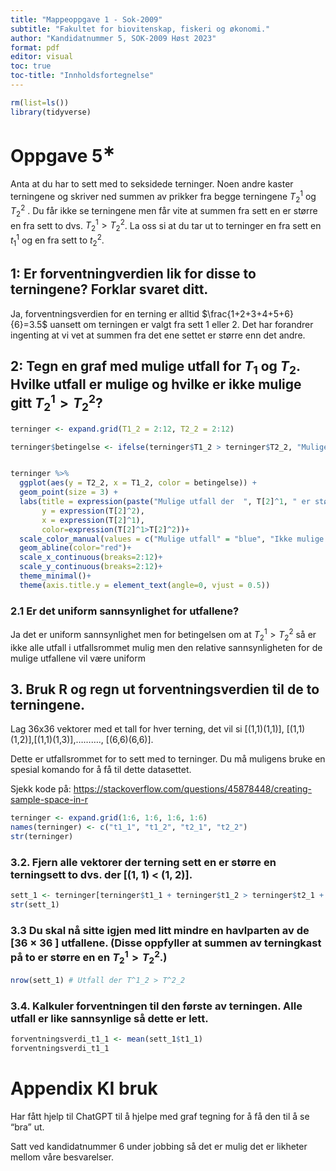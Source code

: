 ---
title: "Mappeoppgave 1 - Sok-2009"
subtitle: "Fakultet for biovitenskap, fiskeri og økonomi."
author: "Kandidatnummer 5, SOK-2009 Høst 2023"
format: pdf
editor: visual
toc: true
toc-title: "Innholdsfortegnelse"
---

```{r, echo=FALSE, warning=FALSE,message=FALSE}
rm(list=ls()) 
library(tidyverse)
```

\clearpage

# Oppgave $5^∗$

Anta at du har to sett med to seksidede terninger. Noen andre kaster terningene og skriver ned summen av prikker fra begge terningene $T^1_2$ og $T^2_2$ . Du får ikke se terningene men får vite at summen fra sett en er større en fra sett to dvs. $T^1_2 > T^2_2$. La oss si at du tar ut to terninger en fra sett en $t^1_1$ og en fra sett to $t^2_2$.

## 1: Er forventningverdien lik for disse to terningene? Forklar svaret ditt.

Ja, forventningsverdien for en terning er alltid $\frac{1+2+3+4+5+6}{6}=3.5$ uansett om terningen er valgt fra sett 1 eller 2. Det har forandrer ingenting at vi vet at summen fra det ene settet er større enn det andre.

## 2: Tegn en graf med mulige utfall for $T_1$ og $T_2$. Hvilke utfall er mulige og hvilke er ikke mulige gitt $T^1_2>T^2_2$?

```{r, echo=FALSE}
terninger <- expand.grid(T1_2 = 2:12, T2_2 = 2:12)

terninger$betingelse <- ifelse(terninger$T1_2 > terninger$T2_2, "Mulige utfall", "Ikke mulige utfall")


terninger %>% 
  ggplot(aes(y = T2_2, x = T1_2, color = betingelse)) +
  geom_point(size = 3) +
  labs(title = expression(paste("Mulige utfall der  ", T[2]^1, " er større enn ", T[2]^2)),
       y = expression(T[2]^2),
       x = expression(T[2]^1),
       color=expression(T[2]^1>T[2]^2))+
  scale_color_manual(values = c("Mulige utfall" = "blue", "Ikke mulige utfall" = "red")) +
  geom_abline(color="red")+
  scale_x_continuous(breaks=2:12)+
  scale_y_continuous(breaks=2:12)+
  theme_minimal()+
  theme(axis.title.y = element_text(angle=0, vjust = 0.5))

```

### 2.1 Er det uniform sannsynlighet for utfallene? 

Ja det er uniform sannsynlighet men for betingelsen om at $T^1_2>T^2_2$ så er ikke alle utfall i utfallsrommet mulig men den relative sannsynligheten for de mulige utfallene vil være uniform

\clearpage

## 3. Bruk R og regn ut forventningsverdien til de to terningene.

Lag 36x36 vektorer med et tall for hver terning, det vil si \[(1,1)(1,1)\], \[(1,1)(1,2)\],\[(1,1)(1,3)\],.........., \[(6,6)(6,6)\].

Dette er utfallsrommet for to sett med to terninger. Du må muligens bruke en spesial komando for å få til dette datasettet.

Sjekk kode på: <https://stackoverflow.com/questions/45878448/creating-sample-space-in-r>

```{r}
terninger <- expand.grid(1:6, 1:6, 1:6, 1:6) 
names(terninger) <- c("t1_1", "t1_2", "t2_1", "t2_2")
str(terninger)
```

### 3.2. Fjern alle vektorer der terning sett en er større en terningsett to dvs. der \[(1, 1) \< (1, 2)\].

```{r}
sett_1 <- terninger[terninger$t1_1 + terninger$t1_2 > terninger$t2_1 + terninger$t2_2, ]
str(sett_1)
```

### 3.3 Du skal nå sitte igjen med litt mindre en havlparten av de \[36 × 36 \] utfallene. (Disse oppfyller at summen av terningkast på to er større en en $T^1_2>T^2_2$.)

```{r}
nrow(sett_1) # Utfall der T^1_2 > T^2_2
```

### 3.4. Kalkuler forventningen til den første av terningen. Alle utfall er like sannsynlige så dette er lett.

```{r}
forventningsverdi_t1_1 <- mean(sett_1$t1_1)
forventningsverdi_t1_1
```

# Appendix KI bruk

Har fått hjelp til ChatGPT til å hjelpe med graf tegning for å få den til å se "bra" ut.

Satt ved kandidatnummer 6 under jobbing så det er mulig det er likheter mellom våre besvarelser.
